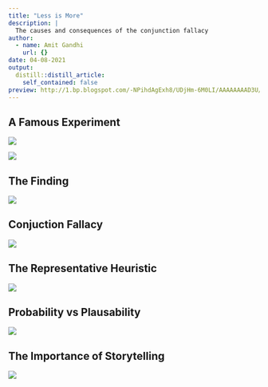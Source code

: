 ```yaml
---
title: "Less is More"
description: |
  The causes and consequences of the conjunction fallacy
author:
  - name: Amit Gandhi
    url: {}
date: 04-08-2021
output:
  distill::distill_article:
    self_contained: false
preview: http://1.bp.blogspot.com/-NPihdAgExh8/UDjHm-6M0LI/AAAAAAAAD3U/iFezqbNNAwQ/s1600/Linda+Venn.jpg
---
```


## A Famous Experiment 

![](linda1.png)


![](linda2.png)


## The Finding

![](linda3.png)


## Conjuction Fallacy

![](linda4.png)

## The Representative Heuristic

![](linda5.png)


## Probability vs Plausability

![](linda6.png)


## The Importance of Storytelling

![](linda7.png)